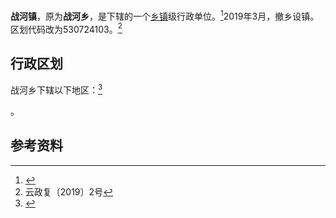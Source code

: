 {{中国乡级行政区|53/07/24/209/000}}

'''战河镇'''，原为'''战河乡'''，是{{PRC admin/fullname|53/07/24/209/000|3}}下辖的一个[[乡镇|乡镇]]级行政单位。<ref>{{PRC admin/ref sgc|{{PRC admin/parent|53/07/24/209/000}}}}</ref>2019年3月，撤乡设镇。区划代码改为530724103。<ref>云政复〔2019〕2号</ref>

== 行政区划 ==
战河乡下辖以下地区：<ref>{{PRC admin/ref sgc|53/07/24/209/000}}</ref>

{{PRC admin/children|53/07/24/209/000}}。

== 参考资料 ==
{{reflist}}

{{PRC admin/navcat|53/07/24/209/000}}